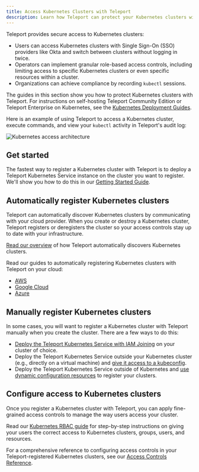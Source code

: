 ```yaml
---
title: Access Kubernetes Clusters with Teleport
description: Learn how Teleport can protect your Kubernetes clusters with RBAC, audit logging, and more.
---
```


Teleport provides secure access to Kubernetes clusters:

- Users can access Kubernetes clusters with Single Sign-On (SSO) providers like
  Okta and switch between clusters without logging in twice.
- Operators can implement granular role-based access controls, including
  limiting access to specific Kubernetes clusters or even specific resources within a
  cluster.
- Organizations can achieve compliance by recording `kubectl` sessions.

The guides in this section show you how to protect Kubernetes clusters with
Teleport. For instructions on self-hosting Teleport Community Edition or
Teleport Enterprise on Kubernetes, see the [Kubernetes Deployment
Guides](../deploy-a-cluster/helm-deployments.mdx).

Here is an example of using Teleport to access a Kubernetes cluster, execute
commands, and view your `kubectl`  activity in Teleport's audit log:

![Kubernetes access architecture](../../img/k8s/architecture-diagram.png)

## Get started

The fastest way to register a Kubernetes cluster with Teleport is to deploy a
Teleport Kubernetes Service instance on the cluster you want to register.
We'll show you how to do this in our [Getting Started
Guide](getting-started.mdx).

## Automatically register Kubernetes clusters

Teleport can automatically discover Kubernetes clusters by communicating with
your cloud provider. When you create or destroy a Kubernetes cluster, Teleport
registers or deregisters the cluster so your access controls stay up to date
with your infrastructure.

[Read our overview](discovery.mdx) of how Teleport automatically discovers
Kubernetes clusters.

Read our guides to automatically registering Kubernetes clusters with Teleport
on your cloud:

- [AWS](./discovery/aws.mdx)
- [Google Cloud](./discovery/google-cloud.mdx)
- [Azure](./discovery/azure.mdx)

## Manually register Kubernetes clusters

In some cases, you will want to register a Kubernetes cluster with Teleport
manually when you create the cluster. There are a few ways to do this:

- [Deploy the Teleport Kubernetes
  Service with IAM Joining](./register-clusters/iam-joining.mdx) on your cluster of
  choice.
- Deploy the Teleport Kubernetes Service outside your Kubernetes cluster (e.g.,
  directly on a virtual machine) and [give it access to a
  kubeconfig](./register-clusters/static-kubeconfig.mdx).
- Deploy the Teleport Kubernetes Service outside of Kubernetes  and [use dynamic
  configuration resources](./register-clusters/dynamic-registration.mdx) to
  register your clusters.

## Configure access to Kubernetes clusters

Once you register a Kubernetes cluster with Teleport, you can apply fine-grained
access controls to manage the way users access your cluster.

Read our [Kubernetes RBAC guide](./manage-access.mdx) for step-by-step
instructions on giving your users the correct access to Kubernetes clusters,
groups, users, and resources.

For a comprehensive reference to configuring access controls in your
Teleport-registered Kubernetes clusters, see our [Access Controls
Reference](./controls.mdx).
